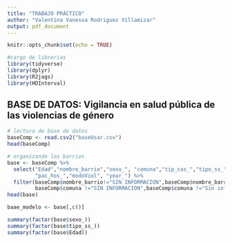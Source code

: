 ```yaml
---
title: "TRABAJO PRÁCTICO"
author: "Valentina Vanessa Rodriguez Villamizar"
output: pdf_document
---
```


```r
knitr::opts_chunk$set(echo = TRUE)
```

```r
#cargo de librerias
library(tidyverse)
library(dplyr)
library(R2jags)
library(HDInterval)
```

## BASE DE DATOS: Vigilancia en salud pública de las violencias de género

```r
# lectura de base de datos
baseComp <- read.csv2("baseUsar.csv")
head(baseComp)
```
```r
# organizando los barrios
base <- baseComp %>%
  select("Edad","nombre_barrio","sexo_", "comuna","tip_cas_","tipo_ss_",
         "pac_hos_","modoViol", "year_") %>%
  filter(baseComp$nombre_barrio!="SIN INFORMACION",baseComp$nombre_barrio!="Sin informacion",
         baseComp$comuna !="SIN INFORMACION",baseComp$comuna !="Sin informacion") 
head(base)
```

```r
baae_modelo <- base[,c()]
```


```r
summary(factor(base$sexo_))
summary(factor(base$tipo_ss_))
summary(factor(base$Edad))
```








